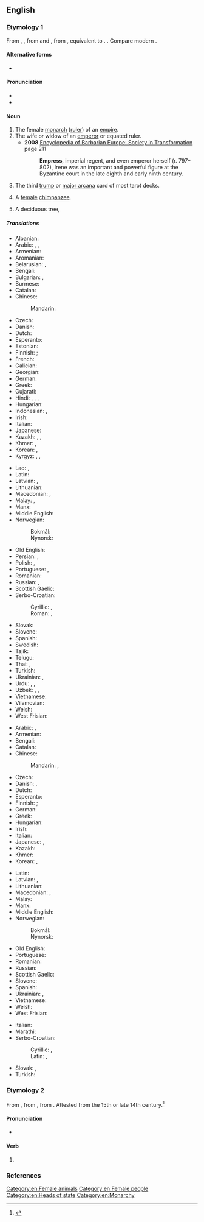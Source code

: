 {{also|Empress}}
==English==
{{wikipedia|Emperor}}

===Etymology 1===
From {{inh|en|enm|emperice}}, {{m|enm|emperesse}}, from {{etyl|xno|en}} and {{der|en|fro|empereriz}}, from {{der|en|la|imperatrix}}, equivalent to {{suf|en|emperor|ess}}. {{doublet|en|imperatrix}}. Compare modern {{cog|fr|impératrice}}.

====Alternative forms====
* {{alter|en|emperess|empresse||obsolete}}

====Pronunciation====
* {{IPA|en|/ˈɛmpɹəs/}}
* {{audio|en|en-us-empress.ogg|Audio (US)}}

====Noun====
{{en-noun}}

# The female [[monarch]] ([[ruler]]) of an [[empire]].
# The wife or widow of an [[emperor]] or equated ruler.
#*'''2008''' [https://books.google.ca/books?id=yW-GfElbafQC&pg=PA211 Encyclopedia of Barbarian Europe: Society in Transformation] page 211
#*:'''Empress''', imperial regent, and even emperor herself (r. 797–802), Irene was an important and powerful figure at the Byzantine court in the late eighth and early ninth century.
# {{lb|en|tarot}} The third [[trump]] or [[major arcana]] card of most tarot decks.
# {{lb|en|rare}} A [[female]] [[chimpanzee]].
# A deciduous tree, {{taxlink|Paulownia tomentosa|species|ver=190611}}

=====Translations=====
{{trans-top|female monarch of an empire}}
* Albanian: {{t+|sq|perandoreshë|f}}
* Arabic: {{t|ar|إِمْبِرَاطُورَة|f}}, {{t|ar|مَلِكَة|f}}, {{t|ar|قَيْصَرَة|f}}
* Armenian: {{t+|hy|կայսրուհի}}
* Aromanian: {{t|rup|amirãroanji|f}}
* Belarusian: {{t|be|імператры́ца|f}}, {{t|be|цары́ца|f}}
* Bengali: {{t|bn|সম্রাজ্ঞী}}
* Bulgarian: {{t|bg|императри́ца|f}}, {{t+|bg|цари́ца|f}}
* Burmese: {{t+|my|ဧကရီ}}
* Catalan: {{t+|ca|emperadriu|f}}
* Chinese:
*: Mandarin: {{t+|cmn|女皇|tr=nǚhuáng}}
* Czech: {{t+|cs|císařovna|f}}
* Danish: {{t+|da|kejserinde|c}}
* Dutch: {{t+|nl|keizerin|f}}
* Esperanto: {{t|eo|imperiestrino}}
* Estonian: {{t|et|keisrinna}}
* Finnish: {{t+|fi|keisarinna}}; {{t|fi|šaahitar}} {{qualifier|female shah}}
* French: {{t+|fr|impératrice|f}}
* Galician: {{t|gl|emperatriz|f}}
* Georgian: {{t|ka|დედოფალი|sc=Geor}}
* German: {{t+|de|Kaiserin|f}}
* Greek: {{t+|el|αυτοκράτειρα|f}}
* Gujarati: {{t|gu|સમ્રાજ્ઞી}}
* Hindi: {{t|hi|महारानी|f}}, {{t|hi|साम्राज्ञी|f}}, {{t+|hi|मलिका|f}}, {{t|hi|सुल्ताना|f}} {{qualifier|Muslim}}
* Hungarian: {{t+|hu|császárnő}}
* Indonesian: {{t+|id|maharani}}, {{t|id|maharatu}}
* Irish: {{t|ga|banimpire|m}}
* Italian: {{t+|it|imperatrice|f}}
* Japanese: {{t+|ja|女帝|tr=じょてい, jotei}}
* Kazakh: {{t|kk|патшайым}}, {{t|kk|патшаханым}}, {{t|kk|император әйел}}
* Khmer: {{t+|km|អធិរាជិនី}}, {{t+|km|រាជិនី}}
* Korean: {{t|ko|여제(女帝)}}, {{t|ko|녀제(女帝)}} {{q|North Korea}}
* Kyrgyz: {{t|ky|императрица}}, {{t|ky|император аял}}, {{t+|ky|ханыша}}
{{trans-mid}}
* Lao: {{t|lo|ຈັກກະພັດດິນິ}}, {{t|lo|ລາຊິນີ}}
* Latin: {{t|la|imperātrīx|f}}
* Latvian: {{t|lv|imperatore|f}}, {{t|lv|ķeizariene|f}}
* Lithuanian: {{t|lt|imperatorė|f}}
* Macedonian: {{t|mk|царица|f}}, {{t|mk|императорка|f}}
* Malay: {{t|ms|maharani}}, {{t|ms|permaisuri}}
* Manx: {{t|gv|ard-venrein|f}}
* Middle English: {{t|enm|emperice}}
* Norwegian:
*: Bokmål: {{t+|no|keiserinne|m|f}}
*: Nynorsk: {{t|nn|keisarinne|f}}
* Old English: {{t|ang|cāseren|f}}
* Persian: {{t+|fa|امپراتریس|tr=emperâtris|sc=fa-Arab}}, {{t+|fa|ملکه|tr=maleke}}
* Polish: {{t+|pl|cesarzowa|f}}, {{t|pl|imperatorowa|f}}
* Portuguese: {{t+|pt|imperatriz|f}}, {{t+|pt|imperadora|f}}
* Romanian: {{t+|ro|împărăteasă|f}}
* Russian: {{t+|ru|императри́ца|f}}, {{t+|ru|цари́ца|f}}
* Scottish Gaelic: {{t|gd|ban-ìmpire|f}}
* Serbo-Croatian:
*: Cyrillic: {{t|sh|импѐра̄торица|f}}, {{t|sh|ца̏рица|f}}
*: Roman: {{t+|sh|impèrātorica|f}}, {{t+|sh|cȁrica|f}}
* Slovak: {{t+|sk|cisárovná|f}}
* Slovene: {{t+|sl|cesarica|f}}
* Spanish: {{t+|es|emperatriz|f}}
* Swedish: {{t+|sv|kejsarinna|c}}
* Tajik: {{t+|tg|малика}}
* Telugu: {{t+|te|చక్రవర్తిని|sc=Telu}}
* Thai: {{t|th|จักรพรรดินี}}, {{t+|th|ราชินี}}
* Turkish: {{t+|tr|imparatoriçe|f}}
* Ukrainian: {{t|uk|імператри́ця|f}}, {{t+|uk|цари́ця|f}}
* Urdu: {{t|ur|مہارانی|f|tr=mahārānī}}, {{t+|ur|ملکہ|f|tr=malikā}}, {{t|ur|سلطانہ|f|tr=sultānā}}
* Uzbek: {{t|uz|imperator xotini}}, {{t|uz|imperator ayol}}, {{t+|uz|malika}}
* Vietnamese: {{t+|vi|hoàng hậu}}
* Vilamovian: {{t|wym|kazeryn|f}}
* Welsh: {{t|cy|ymerodres|f}}
* West Frisian: {{t|fy|keizerinne|c}}
{{trans-bottom}}

{{trans-top|wife or widow of an emperor}}
* Arabic: {{t|ar|إِمْبْرَاطُورَة|f}}, {{t|ar|زَوْجَةْ إِمِبْرَاطُور|f}}
* Armenian: {{t+|hy|կայսրուհի}}
* Bengali: {{t|bn|সম্রাজ্ঞী}}
* Catalan: {{t+|ca|emperadriu|f}}
* Chinese:
*: Mandarin: {{t+|cmn|皇后|tr=huánghòu}}, {{t+|cmn|王后|tr=wánghòu}}
* Czech: {{t+|cs|císařovna|f}}
* Danish: {{t+|da|kejserinde|c}}, {{q|widow}} {{t|da|enkekejserinde|c}}
* Dutch: {{t+|nl|keizerin|f}}
* Esperanto: {{t|eo|imperiestrino}}
* Finnish: {{t+|fi|keisarinna}}; {{t|fi|šaahitar}} {{qualifier|wife or widow of a shah}}
* German: {{t+|de|Kaiserin|f}}
* Greek: {{t+|el|αυτοκράτειρα|f}}
* Hungarian: {{t|hu|császárné}}
* Irish: {{t|ga|banimpire|m}}
* Italian: {{t+|it|imperatrice|f}}
* Japanese: {{t+|ja|皇后|tr=こうごう, kōgō}}, {{t|ja|王后|tr=おうこう, ōkō}}
* Kazakh: {{t|kk|император әйел}}
* Khmer: {{t+|km|អធិរាជិនី}}
* Korean: {{t+|ko|황후(皇后)}}, {{t+|ko|왕후(王后)}}
{{trans-mid}}
* Latin: {{t|la|imperatrix|f}}
* Latvian: {{t|lv|imperatrise|f}}, {{t|lv|ķeizariene|f}}
* Lithuanian: {{t|lt|imperatorienė|f}}
* Macedonian: {{t|mk|царица|f}}, {{t|mk|императорка|f}}
* Malay: {{t|ms|maharani}}
* Manx: {{t|gv|ard-venrein|f}}
* Middle English: {{t|enm|emperice}}
* Norwegian:
*: Bokmål: {{t+|no|keiserinne|m|f}}
*: Nynorsk: {{t|nn|keisarinne|f}}
* Old English: {{t|ang|cāseren|f}}
* Portuguese: {{t+|pt|imperatriz|f}}
* Romanian: {{t+|ro|împărăteasă|f}}
* Russian: {{t+|ru|императри́ца|f}}
* Scottish Gaelic: {{t|gd|ban-ìmpire|f}}
* Slovene: {{t+|sl|cesarica|f}}
* Spanish: {{t+|es|emperatriz|f}}
* Ukrainian: {{t|uk|імператри́ця|f}}, {{t|uk|імператри́ця|f}}
* Vietnamese: {{t+|vi|hoàng hậu}}
* Welsh: {{t|cy|ymerodres|f}}
* West Frisian: {{t|fy|keizerinne|c}}
{{trans-bottom}}

{{trans-top|third trump or major arcana}}
{{trans-mid}}
{{trans-bottom}}

{{checktrans-top}}
* Italian: {{t+check|it|imperatrice|f}}
* Marathi: {{t-check|mr|महाराणी|f}}
* Serbo-Croatian:
*: Cyrillic: {{t-check|sh|царица|f|sc=Cyrl}}, {{t-check|sh|императорка|f|sc=Cyrl}}
*: Latin: {{t+check|sh|carica|f}}, {{t-check|sh|imperatorka|f}}
{{trans-mid}}
* Slovak: {{t+check|sk|cisárovná|f}}, {{qualifier|of Russia, Bulgaria}} {{t-check|sk|cárovná|f}}
* Turkish: {{t+check|tr|imparatoriçe}}
{{trans-bottom}}

===Etymology 2===
From {{inh|en|enm|empresse}}, from {{der|en|xno|enpresser||to press, to imprint}}, from {{der|en|fro|empresser}}. Attested from the 15th or late 14th century.<ref>{{R:OED Online|empress|v|61404|March 2014}}</ref>

====Pronunciation====
* {{IPA|en|/ɪmˈpɹɛs/}}

====Verb====
{{en-verb}}

# {{rare form of|en|impress}}

===References===
<references/>

[[Category:en:Female animals]]
[[Category:en:Female people]]
[[Category:en:Heads of state]]
[[Category:en:Monarchy]]